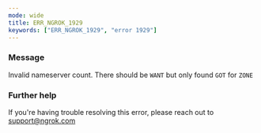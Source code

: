 ```yaml
---
mode: wide
title: ERR_NGROK_1929
keywords: ["ERR_NGROK_1929", "error 1929"]
---
```



### Message

Invalid nameserver count. There should be `WANT` but only found `GOT` for `ZONE`

<ErrorDetails />

### Further help

If you're having trouble resolving this error, please reach out to [support@ngrok.com](mailto:support@ngrok.com?subject=Help%20with%20ERR_NGROK_1929)
